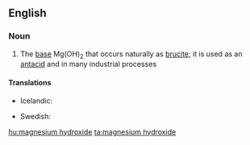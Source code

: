 ==English==
{{wikipedia}}

===Noun===
{{en-noun|head=[[magnesium]] [[hydroxide]]|-}}

# {{inorganic compound}} The [[base]] Mg(OH)<sub>2</sub> that occurs naturally as [[brucite]]; it is used as an [[antacid]] and in many industrial processes

====Translations====
{{trans-top|Mg(OH)<sub>2</sub>}}
* Icelandic: {{t-|is|magnesíumhýdroxíð|n}}
{{trans-mid}}
* Swedish: {{t-|sv|magnesiumhydroxid|c}}
{{trans-bottom}}

[[hu:magnesium hydroxide]]
[[ta:magnesium hydroxide]]